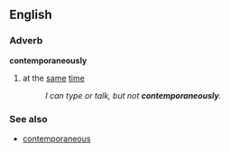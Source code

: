 ==English==
===Adverb===
'''contemporaneously'''
#at the [[same]] [[time]]
#:''I can type or talk, but not '''contemporaneously'''.''

===See also===
*[[contemporaneous]]